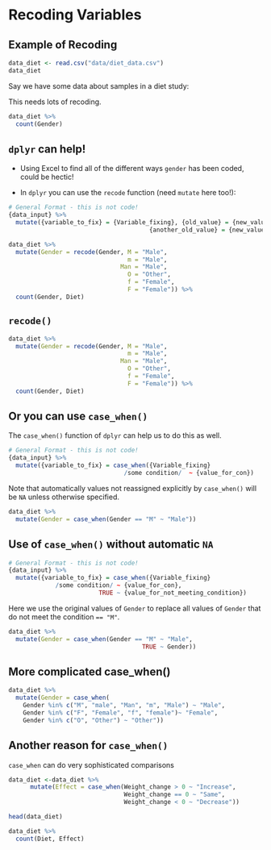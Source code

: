 # Recoding Variables

## Example of Recoding

```r
data_diet <- read.csv("data/diet_data.csv")
data_diet
```

Say we have some data about samples in a diet study:

This needs lots of recoding.

```r
data_diet %>%
  count(Gender)
```

## `dplyr` can help!

- Using Excel to find all of the different ways `gender` has been coded, could be hectic!

- In `dplyr` you can use the `recode` function (need `mutate` here too!):


```r
# General Format - this is not code!
{data_input} %>%
  mutate({variable_to_fix} = {Variable_fixing}, {old_value} = {new_value},
                                       {another_old_value} = {new_value})
```

```r
data_diet %>% 
  mutate(Gender = recode(Gender, M = "Male", 
                                 m = "Male", 
                               Man = "Male",
                                 O = "Other",
                                 f = "Female",
                                 F = "Female")) %>%
  count(Gender, Diet)
```

## `recode()`
```r

data_diet %>% 
  mutate(Gender = recode(Gender, M = "Male", 
                                 m = "Male", 
                               Man = "Male",
                                 O = "Other",
                                 f = "Female",
                                 F = "Female")) %>%
  count(Gender, Diet)
```

## Or you can use `case_when()`

The `case_when()` function of `dplyr` can help us to do this as well.

```r
# General Format - this is not code!
{data_input} %>%
  mutate({variable_to_fix} = case_when({Variable_fixing}   
                                /some condition/  ~ {value_for_con})

```

Note that automatically values not reassigned explicitly by
`case_when()` will be `NA` unless otherwise specified.


```r
data_diet %>% 
  mutate(Gender = case_when(Gender == "M" ~ "Male"))
```

## Use of `case_when()` without automatic `NA`

```r
# General Format - this is not code!
{data_input} %>%
  mutate({variable_to_fix} = case_when({Variable_fixing}   
             /some condition/ ~ {value_for_con},
                         TRUE ~ {value_for_not_meeting_condition})

```

Here we use the original values of `Gender` to replace all values of `Gender` that do not meet the condition `== "M"`.

```r
data_diet %>% 
  mutate(Gender = case_when(Gender == "M" ~ "Male",
                                     TRUE ~ Gender))
```

## More complicated case_when()

```r
data_diet %>% 
  mutate(Gender = case_when(
    Gender %in% c("M", "male", "Man", "m", "Male") ~ "Male",
    Gender %in% c("F", "Female", "f", "female")~ "Female",
    Gender %in% c("O", "Other") ~ "Other"))

```

## Another reason for `case_when()`

`case_when` can do very sophisticated comparisons

```r

data_diet <-data_diet %>% 
      mutate(Effect = case_when(Weight_change > 0 ~ "Increase",
                                Weight_change == 0 ~ "Same",
                                Weight_change < 0 ~ "Decrease"))

head(data_diet)
```

```r
data_diet %>% 
  count(Diet, Effect)
```